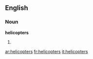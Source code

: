 ==English==

===Noun===
'''helicopters'''

# {{plural of|[[helicopter]]}}

[[ar:helicopters]]
[[fr:helicopters]]
[[it:helicopters]]